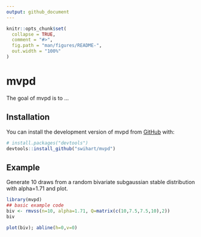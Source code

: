 ```yaml
---
output: github_document
---
```


<!-- README.md is generated from README.Rmd. Please edit that file -->

```r
knitr::opts_chunk$set(
  collapse = TRUE,
  comment = "#>",
  fig.path = "man/figures/README-",
  out.width = "100%"
)
```

# mvpd

<!-- badges: start -->
<!-- badges: end -->

The goal of mvpd is to ...

## Installation

You can install the development version of mvpd from [GitHub](https://github.com/) with:

``` r
# install.packages("devtools")
devtools::install_github("swihart/mvpd")
```

## Example

Generate 10 draws from a random bivariate subgaussian stable distribution
with alpha=1.71 and plot.

```r
library(mvpd)
## basic example code
biv <- rmvss(n=10, alpha=1.71, Q=matrix(c(10,7.5,7.5,10),2))
biv
```

```r
plot(biv); abline(h=0,v=0)
```


